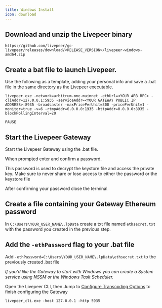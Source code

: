 ```yaml
---
title: Windows Install
icon: download
---
```


## Download and unzip the Livepeer binary

```
https://github.com/livepeer/go-livepeer/releases/download/<RELEASE_VERSION>/livepeer-windows-amd64.zip

```
## Create a bat file to launch Livepeer.  

Use the following as a template, adding your personal info and save a .bat file in the same directory as the Livepeer executable.

```
livepeer.exe -network=arbitrum-one-mainnet -ethUrl=<YOUR ARB RPC> -cliAddr=127.0.0.1:5935 -serviceAddr=<YOUR GATEWAY PUBLIC IP ADDRESS>:8935 -broadcaster -maxPricePerUnit=300 -pricePerUnit=1 -monitor=true -v=6 -rtmpAddr=0.0.0.0:1935 -httpAddr=0.0.0.0:8935 -blockPollingInterval=20

PAUSE
```
## Start the Livepeer Gateway

Start the Livepeer Gateway using the .bat file.

When prompted enter and confirm a password. 

<Warning>This password is used to decrypt the keystore file and access the private key. Make sure to never share or lose access to either the password or the keystore file</Warning>

After confirming your password close the terminal.

## Create a file containing your Gateway Ethereum password

In `C:\Users\YOUR_USER_NAME\.lpData` create a txt file named `ethsecret.txt` with the password you created in the previous step.

## Add the `-ethPassword` flag to your .bat file

Add `-ethPassword=C:\Users\YOUR_USER_NAME\.lpData\ethsecret.txt` to the previously created .bat file

*If you'd like the Gateway to start with Windows you can create a System service using [NSSM](https://nssm.cc/) or the Windows Task Scheduler.*

Open the Livepeer CLI, then Jump to [Configure Transcoding Options](/gateways/guides/transcoding-options) to finish configuring the Gateway
```
livepeer_cli.exe -host 127.0.0.1 -http 5935
